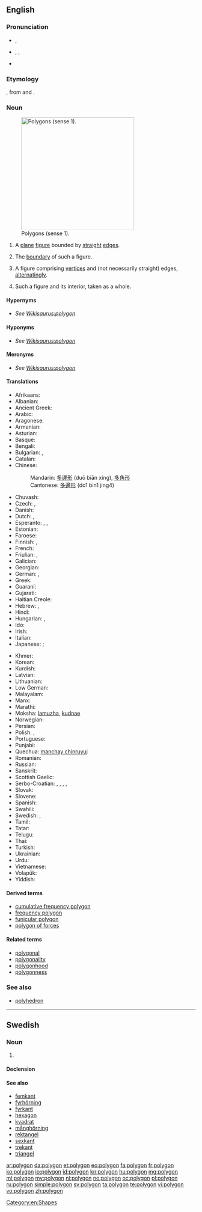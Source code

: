 {{also|Polygon}}
==English==

===Pronunciation===
* {{a|UK}} {{IPA|/ˈpɒlɪɡən/}}, {{X-SAMPA|/"pQlIg@n/}}
* {{a|US}} {{enPR|pälʹē-gän}}, {{IPA|/ˈpɑliɡɑn/}}, {{X-SAMPA|/"pAligAn/}}
* {{audio|en-us-polygon.ogg|Audio (US)}}

===Etymology===
{{etyl|grc}} {{term|sc=polytonic|πολύγωνον|tr=polygōnon}}, from {{term|sc=polytonic|πολύς|tr=polus||many}} and {{term|sc=polytonic|γωνία|tr=gōnia||angle}}.

===Noun===
{{wikipedia}}
{{en-noun}}
[[Image:Assorted polygons.svg|thumb|300px|right|Polygons (sense 1). ]]

# {{geometry}} A [[plane]] [[figure]] bounded by [[straight]] [[edge]]s.
# {{geometry}} The [[boundary]] of such a figure.
# {{geometry|more generally}} A figure comprising [[vertex|vertices]] and (not necessarily straight) edges, [[alternating]]ly.
# {{geometry}} Such a figure and its interior, taken as a whole.

====Hypernyms====
* ''See [[Wikisaurus:polygon]]''

====Hyponyms====
* ''See [[Wikisaurus:polygon]]''

====Meronyms====
* ''See [[Wikisaurus:polygon]]''

====Translations====
{{trans-top|plane figure bounded by straight edges}}
* Afrikaans: {{t-|af|poligoon}}
* Albanian: {{t-|sq|shumëkëndësh}}
* Ancient Greek: {{tø|grc|πολύγωνον|n|tr=polygonon|sc=Grek}}
* Arabic: {{t-|ar|مضلع|tr=mḍl`}}
* Aragonese: {{t-|an|poligono|m}}
* Armenian: {{t-|hy|բազմանկյուն|tr=bazmankyun}}
* Asturian: {{t-|ast|polígonu|m}}
* Basque: {{t-|eu|poligono}}
* Bengali: {{t-|bn|বহুভুজ}}
* Bulgarian: {{t-|bg|многоъгълник|m|tr=poligon}}, {{t-|bg|многоъгълник|m|alt=многоъгълник}}
* Catalan: {{t+|ca|polígon|m}}
* Chinese:
*: Mandarin: [[多邊形]] (duō biān xíng), [[多角形]]
*: Cantonese: [[多邊形]] (do1 bin1 jing4)
* Chuvash: {{tø|cv|нумай кĕтеслĕх|sc=Cyrl}}
* Czech: {{t-|cs|mnohoúhelník|m}}, {{t-|cs|polygon}}
* Danish: {{t+|da|polygon}}
* Dutch: {{t+|nl|veelhoek|m}}, {{t+|nl|polygoon|m}}
* Esperanto: {{t-|eo|plurangulo}}, {{t-|eo|plurlatero}}, {{t-|eo|poligono}}
* Estonian: {{t-|et|hulknurk}}
* Faroese: {{t-|fo|marghyrningur}}
* Finnish: {{t+|fi|monikulmio}}, {{t-|fi|polygoni}}
* French: {{t+|fr|polygone|m}}
* Friulian: {{tø|fur|poligon}}, {{tø|fur|poligonâl}}
* Galician: {{t+|gl|polígono}}
* Georgian: {{t-|ka|პენტაკონტაგონი|sc=Geor}}
* German: {{t+|de|Vieleck|n}}, {{t+|de|Polygon|n}}
* Greek: {{t+|el|πολύγωνο|n|tr=polýgono}}
* Guaraní: {{t-|gn|apyeta}}
* Gujarati: {{t-|gu|બહુભુજ|tr=bahubhuja}}
* Haitian Creole: {{tø|ht|poligòn}}
* Hebrew: {{t+|he|מצולע|m|tr=metsulá}}, {{t+|he|פוליגון|m|tr=poligón}}
* Hindi: {{t-|hi|बहुभुज|tr=bahubhuja}}
* Hungarian: {{t+|hu|poligon}}, {{t+|hu|sokszög}}
* Ido: {{t+|io|poligono}}
* Irish: {{t-|ga|polagán|m}}
* Italian: {{t+|it|poligono|m}}
* Japanese: {{t-|ja|多角形|tr=[[たかくけい]], takakukei/[[たかっけい]], takakkei}}; {{t-|ja|ポリゴン|tr=porigon}}
{{trans-mid}}
* Khmer: {{t+|km|ពហុកោណ}}
* Korean: {{t+|ko|다각형|sc=Hang}}
* Kurdish: {{t-|ku|pirgoşe|sc=ku-Arab}}
* Latvian: {{t-|lv|daudzstūris|m}}
* Lithuanian: {{t-|lt|daugiakampis|m}}
* Low German: {{t-|nds|veeleck}}
* Malayalam: {{t+|ml|ബഹുഭുജം|sc=Mlym}}
* Manx: {{t-|gv|yl-lhiatteean|m}}
* Marathi: {{t-|mr|बहुकोण|tr=bahukoṇa}}
* Moksha: [[lamuzha]], [[kudnae]]
* Norwegian: {{t+|no|polygon}}
* Persian: {{t-|fa|چندضلعی|sc=Grek}}
* Polish: {{t+|pl|wielokąt|m}}, {{t-|pl|wielobok}}
* Portuguese: {{t+|pt|polígono|m}}
* Punjabi: {{t-|pa|ਬਹੁਭੁਜ|tr=bahubhuja}}
* Quechua: [[manchay chinruyuj]]
* Romanian: {{t-|ro|poligon}}
* Russian: {{t+|ru|многоугольник|tr=mnogougol'nik}}
* Sanskrit: {{t-|sa|बहुकोणः|tr=bahukoṇa}}
* Scottish Gaelic: {{t-|gd|poileagan}}
* Serbo-Croatian: {{t-|sh|mnogokut|m}}, {{t-|sh|mnogougao|m}}, {{t-|sh|višekut|m}}, {{t-|sh|višeugao|m}}, {{t-|sh|poligon|m}}
* Slovak: {{t-|sk|mnohouholník}}
* Slovene: {{t-|sl|mnogokotnik}}
* Spanish: {{t+|es|polígono|m}}
* Swahili: {{t-|sw|pembenyingi}}
* Swedish: {{t+|sv|polygon|c}}, {{t+|sv|månghörning|c}}
* Tamil: {{t-|ta|பல்கோணம்}}
* Tatar: {{t-|tt|nüeş}}
* Telugu: {{t-|te|బహుభుజి|tr=bahubhuji}}
* Thai: {{t-|th|รูปหลายเหลี่ยม}}
* Turkish: {{t+|tr|çokgen}}
* Ukrainian: {{t+|uk|багатокутник}}
* Urdu: {{t-|ur|کثیرالاضلاع}}
* Vietnamese: {{t+|vi|đa giác}}
* Volapük: {{t+|vo|mödalien}}
* Yiddish: {{t-|yi|פילעק}}
{{trans-bottom}}

====Derived terms====
* [[cumulative frequency polygon]]
* [[frequency polygon]]
* [[funicular polygon]]
* [[polygon of forces]]

====Related terms====
* [[polygonal]]
* [[polygonality]]
* [[polygonhood]]
* [[polygonness]]

===See also===
* [[polyhedron]]

[[Category:en:Shapes]]

----

==Swedish==

===Noun===
{{sv-noun|g=c}}

# {{l|en|polygon}}

====Declension====
{{sv-noun-reg-er}}

====See also====
* [[femkant]]
* [[fyrhörning]]
* [[fyrkant]]
* [[hexagon]]
* [[kvadrat]]
* [[månghörning]]
* [[rektangel]]
* [[sexkant]]
* [[trekant]]
* [[triangel]]

[[ar:polygon]]
[[da:polygon]]
[[et:polygon]]
[[eo:polygon]]
[[fa:polygon]]
[[fr:polygon]]
[[ko:polygon]]
[[io:polygon]]
[[id:polygon]]
[[kn:polygon]]
[[hu:polygon]]
[[mg:polygon]]
[[ml:polygon]]
[[my:polygon]]
[[nl:polygon]]
[[no:polygon]]
[[oc:polygon]]
[[pl:polygon]]
[[ru:polygon]]
[[simple:polygon]]
[[sv:polygon]]
[[ta:polygon]]
[[te:polygon]]
[[vi:polygon]]
[[vo:polygon]]
[[zh:polygon]]